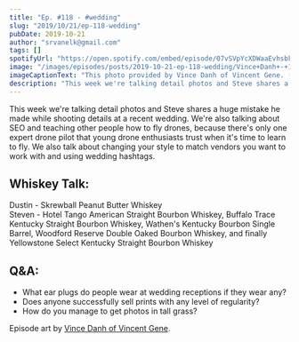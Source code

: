 ```yaml
---
title: "Ep. #118 - #wedding"
slug: "2019/10/21/ep-118-wedding"
pubDate: 2019-10-21
author: "srvanelk@gmail.com"
tags: []
spotifyUrl: "https://open.spotify.com/embed/episode/07vSVpYcXDWaaEvhsbksRQ?utm_source=generator"
image: "/images/episodes/posts/2019-10-21-ep-118-wedding/Vince+Danh+-+1.webp"
imageCaptionText: "This photo provided by Vince Danh of Vincent Gene. (links below)"
description: "This week we're talking detail photos and Steve shares a huge mistake he made while shooting details at a recent wedding. We're also talking about SEO and teaching other people how to fly drones, because there's only one expert drone pilot that young drone enthusiasts trust when it's time to learn to fly. We also talk about changing your style to match vendors you want to work with and using wedding hashtags."
---
```


This week we're talking detail photos and Steve shares a huge mistake he made while shooting details at a recent wedding. We're also talking about SEO and teaching other people how to fly drones, because there's only one expert drone pilot that young drone enthusiasts trust when it's time to learn to fly. We also talk about changing your style to match vendors you want to work with and using wedding hashtags.

## Whiskey Talk:   
Dustin - Skrewball Peanut Butter Whiskey   
Steven - Hotel Tango American Straight Bourbon Whiskey, Buffalo Trace Kentucky Straight Bourbon Whiskey, Wathen's Kentucky Bourbon Single Barrel, Woodford Reserve Double Oaked Bourbon Whiskey, and finally Yellowstone Select Kentucky Straight Bourbon Whiskey

## Q&A:
- What ear plugs do people wear at wedding receptions if they wear any?
- Does anyone successfully sell prints with any level of regularity?
- How do you manage to get photos in tall grass?

Episode art by [Vince Danh of Vincent Gene](https://vincentgene.com/).
